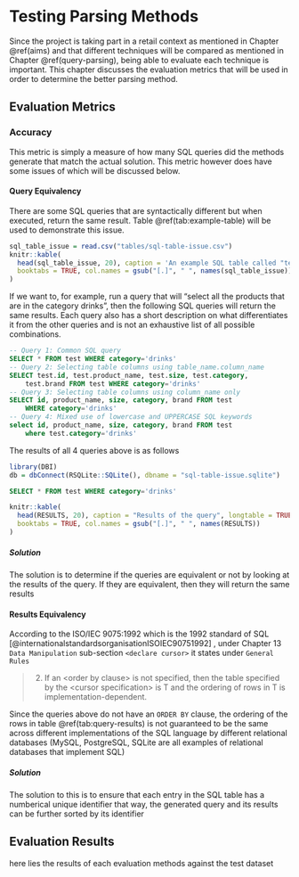 # Testing Parsing Methods {#testing-parsing-methods-chapter}

Since the project is taking part in a retail context as mentioned in Chapter \@ref(aims) and that different techniques will be compared as mentioned in Chapter \@ref(query-parsing), being able to evaluate each technique is important. This chapter discusses the evaluation metrics that will be used in order to determine the better parsing method.

## Evaluation Metrics {#evaluation-metrics}

### Accuracy {#accuracy}

This metric is simply a measure of how many SQL queries did the methods generate that match the actual solution. This metric however does have some issues of which will be discussed below.

#### Query Equivalency {#query-equivalency}

There are some SQL queries that are syntactically different but when executed, return the same result. Table \@ref(tab:example-table) will be used to demonstrate this issue. \pagebreak

```r
sql_table_issue = read.csv("tables/sql-table-issue.csv")
knitr::kable(
  head(sql_table_issue, 20), caption = 'An example SQL table called "test"',
  booktabs = TRUE, col.names = gsub("[.]", " ", names(sql_table_issue))
)
```
If we want to, for example, run a query that will "select all the products that are in the category drinks", then the following SQL queries will return the same results. Each query also has a short description on what differentiates it from the other queries and is not an exhaustive list of all possible combinations. 

```sql
-- Query 1: Common SQL query
SELECT * FROM test WHERE category='drinks'
-- Query 2: Selecting table columns using table_name.column_name
SELECT test.id, test.product_name, test.size, test.category, 
    test.brand FROM test WHERE category='drinks'
-- Query 3: Selecting table columns using column_name only
SELECT id, product_name, size, category, brand FROM test 
    WHERE category='drinks'
-- Query 4: Mixed use of lowercase and UPPERCASE SQL keywords
select id, product_name, size, category, brand FROM test 
    where test.category='drinks'
```
The results of all 4 queries above is as follows 

```r
library(DBI)
db = dbConnect(RSQLite::SQLite(), dbname = "sql-table-issue.sqlite")
```

```sql
SELECT * FROM test WHERE category='drinks'
```

```r
knitr::kable(
  head(RESULTS, 20), caption = "Results of the query", longtable = TRUE,
  booktabs = TRUE, col.names = gsub("[.]", " ", names(RESULTS))
)
```

##### Solution

The solution is to determine if the queries are equivalent or not by looking at the results of the query. If they are equivalent, then they will return the same results

#### Results Equivalency {#results-equivalency}

According to the ISO/IEC 9075:1992 which is the 1992 standard of SQL [@internationalstandardsorganisationISOIEC90751992] , under Chapter 13 `Data Manipulation` sub-section `<declare cursor>` it states under `General Rules`

> 2) If an \<order by clause\> is not specified, then the table specified by the \<cursor specification\> is T and the ordering of rows in T is implementation-dependent.

Since the queries above do not have an `ORDER BY` clause, the ordering of the rows in table \@ref(tab:query-results) is not guaranteed to be the same across different implementations of the SQL language by different relational databases (MySQL, PostgreSQL, SQLite are all examples of relational databases that implement SQL) \newpage

##### Solution

The solution to this is to ensure that each entry in the SQL table has a numberical unique identifier that way, the generated query and its results can be further sorted by its identifier

## Evaluation Results {#evaluation-results}

here lies the results of each evaluation methods against the test dataset
